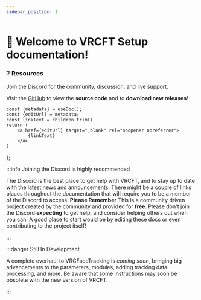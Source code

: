 ```yaml
---
sidebar_position: 1
---
```


# 👀 Welcome to VRCFT Setup documentation!

### ❔ Resources

Join the [Discord](https://discord.gg/vrcft) for the community, discussion, and live support.

Visit the [GitHub](https://github.com/benaclejames/VRCFaceTracking) to view the **source code** and to **download new releases**!


    const {metadata} = useDoc();
    const {editUrl} = metadata;
    const linkText = children.trim()
    return (
        <a href={editUrl} target="_blank" rel="noopener noreferrer">
            {linkText}
        </a>
    )
};

:::info Joining the Discord is highly recommended

The Discord is the best place to get help with VRCFT, and to stay up to date with the latest news and announcements.
There might be a couple of links places throughout the documentation that will require you to be a member of the Discord to access.
**Please Remember**
This is a community driven project created by the community and provided for **free**.
Please don't join the Discord **expecting** to get help, and consider helping others out when you can.
A good place to start would be <EditUrl>by editing these docs</EditUrl> or even contributing to the project itself!

:::

:::danger Still In Development

A complete overhaul to VRCFaceTracking is *coming soon*, bringing big advancements to the parameters, modules, adding tracking data processing, and more.
Be aware that some instructions may soon be obsolete with the new version of VRCFT. 

:::